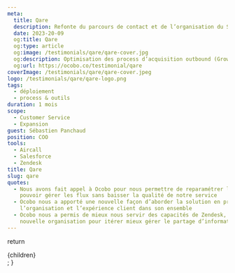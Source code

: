 ```yaml
---
meta:
  title: Qare
  description: Refonte du parcours de contact et de l’organisation du Service Client
  date: 2023-20-09
  og:title: Qare
  og:type: article
  og:image: /testimonials/qare/qare-cover.jpg
  og:description: Optimisation des process d’acquisition outbound (Growth, Demande et Découverte)
  og:url: https://ocobo.co/testimonial/qare
coverImage: /testimonials/qare/qare-cover.jpeg
logo: /testimonials/qare/qare-logo.png
tags:
  - déploiement
  - process & outils
duration: 1 mois
scope:
  - Customer Service
  - Expansion
guest: Sébastien Panchaud
position: COO
tools:
  - Aircall
  - Salesforce
  - Zendesk
title: Qare
slug: qare
quotes:
  - Nous avons fait appel à Ocobo pour nous permettre de reparamétrer le nouveau parcours afin de
    pouvoir gérer les flux sans baisser la qualité de notre service
  - Ocobo nous a apporté une nouvelle façon d’aborder la solution en prenant en compte le besoin,
    l’organisation et l’expérience client dans son ensemble
  - Ocobo nous a permis de mieux nous servir des capacités de Zendesk, et nous ont suggéré une
    nouvelle organisation pour itérer mieux gérer le partage d’information avec les équipes Produit
---
```



  return <div className="grid-cols-12 gap-4 desktop:grid">{children}</div>;
}

<div className="col-span-12">
  <TestimonialHeader
    title={attributes.meta.title}
    guest={attributes.guest}
    position={attributes.position}
    duration={attributes.duration}
    coverImage={attributes.coverImage}
    logo={attributes.logo}
    tags={attributes.tags}
    scope={attributes.scope}
    tools={attributes.tools}
    description={attributes.meta.description}
  />
</div>

<div className="prose col-span-6">
  <Missions />
  <Callout>
    <Deliverables />
  </Callout>
</div>
<div className="col-span-1" />
<div className="prose col-span-5">
  <Interview cover={attributes.coverImage} />
</div>
